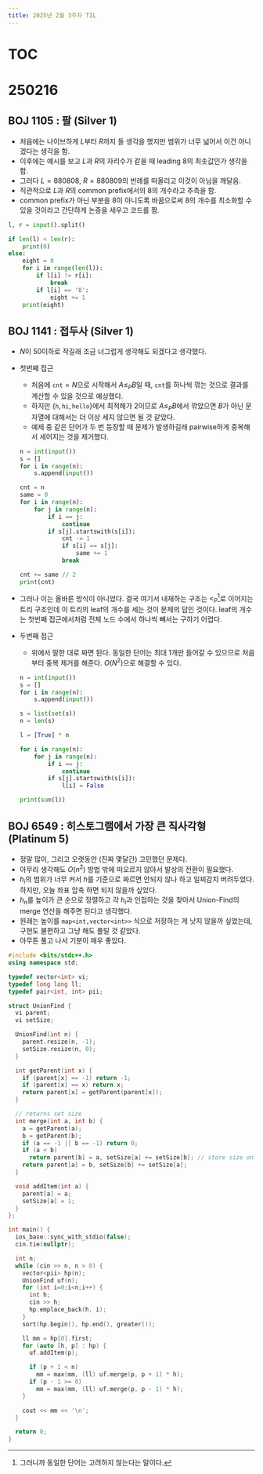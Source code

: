 ```yaml
---
title: 2025년 2월 3주차 TIL
---
```


# TOC

# 250216

## BOJ 1105 : 팔 (Silver 1)

- 처음에는 나이브하게 $L$부터 $R$까지 돌 생각을 했지만 범위가 너무 넓어서 이건 아니겠다는 생각을 함.
- 이후에는 예시를 보고 $L$과 $R$의 자리수가 같을 때 leading 8의 최솟값인가 생각을 함.
- 그러다 $L=880808$, $R=880809$의 반례를 떠올리고 이것이 아님을 깨달음.
- 직관적으로 $L$과 $R$의 common prefix에서의 8의 개수라고 추측을 함.
- common prefix가 아닌 부분을 8이 아니도록 바꿈으로써 8의 개수를 최소화할 수 있을 것이라고 간단하게 논증을 세우고 코드를 짬.

```py
l, r = input().split()

if len(l) < len(r):
    print(0)
else:
    eight = 0
    for i in range(len(l)):
        if l[i] != r[i]:
            break
        if l[i] == '8':
            eight += 1
    print(eight)
```

## BOJ 1141 : 접두사 (Silver 1)

- $N$이 50이하로 작길래 조금 너그럽게 생각해도 되겠다고 생각했다.
- 첫번째 접근
  - 처음에 $\texttt{cnt}=N$으로 시작해서 $A \leq_P B$일 때, $\texttt{cnt}$를 하나씩 깎는 것으로 결과를 계산할 수 있을 것으로 예상했다.
  - 하지만 $\{\texttt{h},\texttt{hi},\texttt{hello}\}$에서 최적해가 2이므로 $A \leq_P B$에서 깎았으면 $B$가 아닌 문자열에 대해서는 더 이상 세지 않으면 될 것 같았다.
  - 예제 중 같은 단어가 두 번 등장할 때 문제가 발생하길래 pairwise하게 중복해서 세어지는 것을 제거했다.

  ```py
  n = int(input())
  s = []
  for i in range(n):
      s.append(input())

  cnt = n
  same = 0
  for i in range(n):
      for j in range(n):
          if i == j:
              continue
          if s[j].startswith(s[i]):
              cnt -= 1
              if s[i] == s[j]:
                  same += 1
              break

  cnt += same // 2
  print(cnt)
  ```

- 그러나 이는 올바른 방식이 아니었다. 결국 여기서 내재하는 구조는 $<_P$[^1]로 이어지는 트리 구조인데 이 트리의 leaf의 개수를 세는 것이 문제의 답인 것이다. leaf의 개수는 첫번째 접근에서처럼 전체 노드 수에서 하나씩 빼서는 구하기 어렵다.
- 두번째 접근
  - 위에서 말한 대로 짜면 된다. 동일한 단어는 최대 1개만 들어갈 수 있으므로 처음부터 중복 제거를 해준다. $O\left(N^2\right)$으로 해결할 수 있다.

  ```py
  n = int(input())
  s = []
  for i in range(n):
      s.append(input())

  s = list(set(s))
  n = len(s)

  l = [True] * n

  for i in range(n):
      for j in range(n):
          if i == j:
              continue
          if s[j].startswith(s[i]):
              l[i] = False

  print(sum(l))
  ```

## BOJ 6549 : 히스토그램에서 가장 큰 직사각형 (Platinum 5)

- 정말 많이, 그리고 오랫동안 (진짜 몇달간) 고민했던 문제다.
- 아무리 생각해도 $O\left(n^2\right)$ 방법 밖에 떠오르지 않아서 발상의 전환이 필요했다.
- $h_i$의 범위가 너무 커서 $h$를 기준으로 짜르면 안되지 않나 하고 일찌감치 버려두었다. 하지만, 오늘 좌표 압축 하면 되지 않을까 싶었다.
- $h_n$를 높이가 큰 순으로 정렬하고 각 $h_i$과 인접하는 것을 찾아서 Union-Find의 merge 연산을 해주면 된다고 생각했다.
- 원래는 높이를 `map<int,vector<int>>` 식으로 저장하는 게 낫지 않을까 싶었는데, 구현도 불편하고 그냥 해도 풀릴 것 같았다.
- 아무튼 풀고 나서 기분이 매우 좋았다.

```cpp
#include <bits/stdc++.h>
using namespace std;

typedef vector<int> vi;
typedef long long ll;
typedef pair<int, int> pii;

struct UnionFind {
  vi parent;
  vi setSize;

  UnionFind(int n) {
    parent.resize(n, -1);
    setSize.resize(n, 0);
  }

  int getParent(int x) {
    if (parent[x] == -1) return -1;
    if (parent[x] == x) return x;
    return parent[x] = getParent(parent[x]);
  }

  // returns set size
  int merge(int a, int b) {
    a = getParent(a);
    b = getParent(b);
    if (a == -1 || b == -1) return 0;
    if (a < b)
      return parent[b] = a, setSize[a] += setSize[b]; // store size only in parent.
    return parent[a] = b, setSize[b] += setSize[a];
  }

  void addItem(int a) {
    parent[a] = a;
    setSize[a] = 1;
  }
};

int main() {
  ios_base::sync_with_stdio(false);
  cin.tie(nullptr);

  int n;
  while (cin >> n, n > 0) {
    vector<pii> hp(n);
    UnionFind uf(n);
    for (int i=0;i<n;i++) {
      int h;
      cin >> h;
      hp.emplace_back(h, i);
    }
    sort(hp.begin(), hp.end(), greater());

    ll mm = hp[0].first;
    for (auto [h, p] : hp) {
      uf.addItem(p);

      if (p + 1 < n)
        mm = max(mm, (ll) uf.merge(p, p + 1) * h);
      if (p - 1 >= 0)
        mm = max(mm, (ll) uf.merge(p, p - 1) * h);
    }

    cout << mm << '\n';
  }

  return 0;
}
```

[^1]: 그러니까 동일한 단어는 고려하지 않는다는 말이다.
